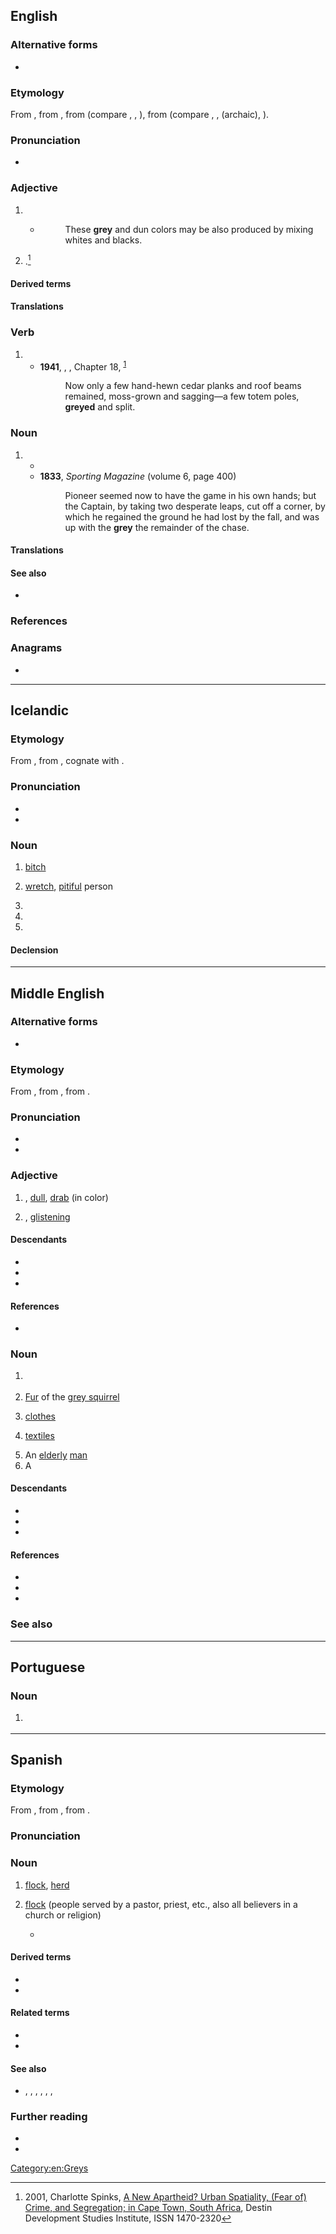 {{also|Grey}}
==English==

===Alternative forms===
* {{l|en|gray}} {{qualifier|often used in the US}}

===Etymology===
{{root|en|ine-pro|*gʰreh₁-}}
From {{inh|en|enm|grey}}, from {{inh|en|ang|grǣġ}}, from {{inh|en|gem-pro|*grēwaz}} (compare {{cog|nl|grauw}}, {{cog|de|grau}}, {{cog|non|grár}}), from {{der|en|ine-pro|*ǵʰreh₁-||to green, to grow}} (compare {{cog|la|rāvus||grey}}, {{cog|cu|зьрѭ||to see, to glance}}, {{cog|ru|зреть||to watch, to look at}} (archaic), {{cog|lt|žeriù||to shine}}).

===Pronunciation===
* {{audio|en|LL-Q1860 (eng)-PerfectSoundWhatever-grey.wav|Audio (CA)}}

===Adjective===
{{en-adj|greyer|sup=greyest|more}}

# {{standard spelling of|en|from=UK|from2=Commonwealth|gray}}
#* {{RQ:Newton Opticks}}
#*: These '''grey''' and dun colors may be also produced by mixing whites and blacks.
# {{lb|en|South African English|slang}} {{synonym of|en|coloured}} {{gloss|pertaining to the {{l|en|mixed race}} of {{l|en|black}} and {{l|en|white}}}}.<ref> 2001, Charlotte Spinks, [https://www.files.ethz.ch/isn/138143/WP20.pdf A New Apartheid? Urban Spatiality, (Fear of) Crime, and Segregation; in Cape Town, South Africa], Destin Development Studies Institute, ISSN 1470-2320 </ref>

====Derived terms====
{{der3|en|title=Terms derived from ''grey''
|battleship grey
|grey area
|grey ghost
|grey-haired
|grey matter
|grey nomad
|grey power
|greyback
|greybeard
|greyboard
|greybody
|greyen
|greyer
|greyest
|greyfriar
|greyhead
|greyhound
|greyish
|greyishly
|greylag
|greyline
|greylist
|greyly
|greyness
|greyscale
|greyschist
|greystone
|greyware
|greywater
|greywether
|gunmetal grey
|ungrey}}

====Translations====
{{trans-see|gray}}

===Verb===
{{en-verb}}

# {{standard spelling of|en|from=UK|from2=Commonwealth|gray}}
#* '''1941''', {{w|Emily Carr}}, ''{{w|Klee Wyck}}'', Chapter 18, <sup>[http://www.gutenberg.net.au/ebooks01/0100131h.html]</sup>
#*: Now only a few hand-hewn cedar planks and roof beams remained, moss-grown and sagging—a few totem poles, '''greyed''' and split.

===Noun===
{{en-noun}}

# {{standard spelling of|en|from=UK|from2=Commonwealth|gray}}
#* {{RQ:Scott Lady of the Lake|passage=Woe worth the chase, woe worth the day, / That costs thy life, my gallant '''grey'''.}}
#* '''1833''', ''Sporting Magazine'' (volume 6, page 400)
#*: Pioneer seemed now to have the game in his own hands; but the Captain, by taking two desperate leaps, cut off a corner, by which he regained the ground he had lost by the fall, and was up with the '''grey''' the remainder of the chase.

====Translations====
{{trans-see|gray}}

====See also====
* {{l|en|greys}}
{{table:colors/en}}

===References===
<references/>

===Anagrams===
* {{anagrams|en|a=egry|-ergy|gyre}}

[[Category:en:Greys]]

----

==Icelandic==

===Etymology===
From {{der|is|non|grey}}, from {{der|is|gem-pro|*grawją}}, cognate with {{cog|fo|groyggj}}.

===Pronunciation===
* {{IPA|is|/kreiː/}}
* {{rhymes|is|eiː|s=1}}

===Noun===
{{is-noun|n|greys|grey}}

# {{lb|is|archaic}} [[bitch]] {{gloss|female dog}}
# [[wretch]], [[pitiful]] person
#: {{ux|is|'''Greyið''' mitt!|You '''poor little''' thing!}}
#: {{ux|is|'''Greyið''' Jón|'''Poor''' John}}
# {{inflection of|is|grey||indef|acc|s}}
# {{inflection of|is|grey||indef|nom|p}}
# {{inflection of|is|grey||indef|acc|p}}

====Declension====
{{is-decl-noun-n-s|gr|ey|j=j}}

----

==Middle English==

===Alternative forms===
* {{alter|enm|grei|gray|grai|greye|gry|græi|gro|gra|greȝe|greiȝe}}

===Etymology===
From {{inh|enm|ang|grǣġ}}, from {{inh|enm|gmw-pro|*grāu}}, from {{inh|enm|gem-pro|*grēwaz}}.

===Pronunciation===
* {{IPA|enm|/ɡrɛi̯/}}
* {{rhymes|enm|ɛi̯|s=1}}

===Adjective===
{{enm-adj|greye}}

# {{l|en|grey}}, [[dull]], [[drab]] (in color)
# {{l|en|glinting}}, [[glistening]]

====Descendants====
* {{desc|en|gray|grey}}
* {{desc|sco|gray}}
* {{desc|yol|gry}}

====References====
* {{R:MED Online|entry=grei|pos=adj. & n.|id=MED19333 |accessdate=2018-03-30}}

===Noun===
{{head|enm|noun}}

# {{l|en|grey}} {{gloss|colour}}
#  [[fur|Fur]] of the [[grey squirrel]]
# {{l|en|grey}} [[clothes]]
# {{l|en|grey}} [[textiles]]
# An [[elderly]] [[man]]
# A {{l|en|badger}}

====Descendants====
* {{desc|en|gray|grey}}
* {{desc|sco|gray}}
* {{desc|yol|gry}}

====References====
* {{R:MED Online|entry=grei|pos=adj. & n.|id=MED19333 |accessdate=2018-03-30}}
* {{R:MED Online|entry=grei |pos=n.(2) |id=MED19332 |accessdate=2018-03-30}}
* {{R:MED Online|entry=grei |pos=n.(1) |id=MED19331 |accessdate=2018-03-30}}

===See also===
{{table:colors/enm}}

----

==Portuguese==

===Noun===
{{pt-noun|m|s|old=1}}

# {{alternative form of|pt|gray}} {{gloss|race of extraterrestrials}}

----

==Spanish==
{{wikipedia|lang=es}}

===Etymology===
From {{inh|es|osp|grey}}, from {{inh|es|la|grex|grex, gregem}}, from {{der|es|ine-pro|*h₂ger-||to assemble, gather together}}.

===Pronunciation===
{{es-IPA}}

===Noun===
{{es-noun|f}}

# {{lb|es|obsolete|poetic}} [[flock]], [[herd]]
#: {{syn|es|rebaño|rehala}}
# {{lb|es|religion}} [[flock]] (people served by a pastor, priest, etc., also all believers in a church or religion)
#: {{syn|es|rebaño|feligresía|congregación|iglesia}}
#*{{RQ:Galdós Gloria}}
#*:{{quote|es|toda la '''grey''' díscola y ladina de aquellas verdes montañas|the whole rebellious and cunning '''flock''' from those green mountains}}

====Derived terms====
* {{l|es|gregario}}
* {{l|es|agregar}}

====Related terms====
* {{l|es|oveja}}
* {{l|es|cabra}}

====See also====
* {{sense|animals}} {{l|es|ganado}}, {{l|es|hato}}, {{l|es|parvada}}, {{l|es|manada}}, {{l|es|jauría}}, {{l|es|cardumen}}, {{l|es|enjambre}}

===Further reading===
* {{R:es:DRAE}}
* {{R:es:DCECH|grey|208|G-Ma}}